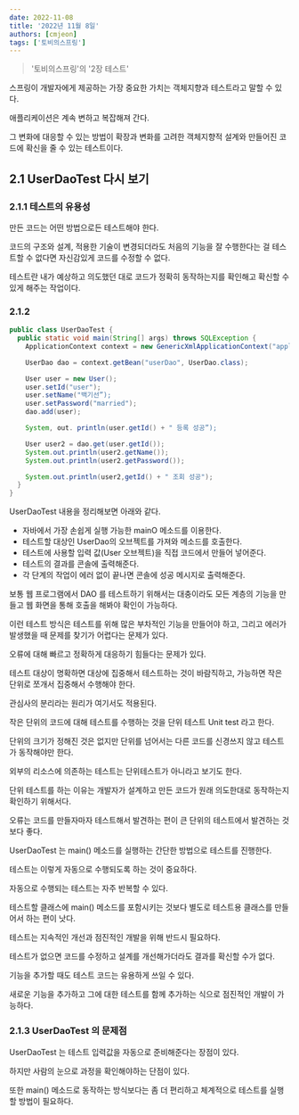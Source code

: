 ```yaml
---
date: 2022-11-08
title: '2022년 11월 8일'
authors: [cmjeon]
tags: ['토비의스프링']
---
```


> '토비의스프링'의 '2장 테스트'

스프링이 개발자에게 제공하는 가장 중요한 가치는 객체지향과 테스트라고 말할 수 있다.

애플리케이션은 계속 변하고 복잡해져 간다.

그 변화에 대응할  수 있는 방법이 확장과 변화를 고려한 객체지향적 설계와 만들어진 코드에 확신을 줄 수 있는 테스트이다.

<!--truncate-->

## 2.1 UserDaoTest 다시 보기

### 2.1.1 테스트의 유용성

만든 코드는 어떤 방법으로든 테스트해야 한다.

코드의 구조와 설계, 적용한 기술이 변경되더라도 처음의 기능을 잘 수행한다는 걸 테스트할 수 없다면 자신감있게 코드를 수정할 수 없다.

테스트란 내가 예상하고 의도했던 대로 코드가 정확히 동작하는지를 확인해고 확신할 수 있게 해주는 작업이다.

### 2.1.2

```java title="UserDaoTest.java"
public class UserDaoTest {
  public static void main(String[] args) throws SQLException {
    ApplicationContext context = new GenericXmlApplicationContext("applicationcontext.xml");

    UserDao dao = context.getBean("userDao", UserDao.class);

    User user = new User();
    user.setId("user");
    user.setName("백기선”);
    user.setPassword("married");
    dao.add(user);

    System, out. println(user.getId() + " 등록 성공”);

    User user2 = dao.get(user.getId());
    System.out.println(user2.getName());
    System.out.println(user2.getPassword());

    System.out.println(user2,getId() + " 조회 성공");
  }
}
```

UserDaoTest 내용을 정리해보면 아래와 같다.

- 자바에서 가장 손쉽게 실행 가능한 mainO 메소드를 이용한다.
- 테스트할 대상인 UserDao의 오브젝트를 가져와 메소드를 호출한다.
- 테스트에 사용할 입력 값(User 오브젝트)을 직접 코드에서 만들어 넣어준다.
- 테스트의 결과를 콘솔에 출력해준다.
- 각 단계의 작업이 에러 없이 끝나면 콘솔에 성공 메시지로 출력해준다.

보통 웹 프로그램에서 DAO 를 테스트하기 위해서는 대충이라도 모든 계층의 기능을 만들고 웹 화면을 통해 호출을 해봐야 확인이 가능하다.

이런 테스트 방식은 테스트를 위해 많은 부차적인 기능을 만들어야 하고, 그리고 에러가 발생했을 때 문제를 찾기가 어렵다는 문제가 있다.

오류에 대해 빠르고 정확하게 대응하기 힘들다는 문제가 있다.

테스트 대상이 명확하면 대상에 집중해서 테스트하는 것이 바람직하고, 가능하면 작은 단위로 쪼개서 집중해서 수행해야 한다.

관심사의 분리라는 원리가 여기서도 적용된다.

작은 단위의 코드에 대해 테스트를 수행하는 것을 단위 테스트 Unit test 라고 한다.

단위의 크기가 정해진 것은 없지만 단위를 넘어서는 다른 코드를 신경쓰지 않고 테스트가 동작해야만 한다.

외부의 리소스에 의존하는 테스트는 단위테스트가 아니라고 보기도 한다.

단위 테스트를 하는 이유는 개발자가 설계하고 만든 코드가 원래 의도한대로 동작하는지 확인하기 위해서다.

오류는 코드를 만들자마자 테스트해서 발견하는 편이 큰 단위의 테스트에서 발견하는 것보다 좋다.

UserDaoTest 는 main() 메소드를 실행하는 간단한 방법으로 테스트를 진행한다.

테스트는 이렇게 자동으로 수행되도록 하는 것이 중요하다.

자동으로 수행되는 테스트는 자주 반복할 수 있다.

테스트할 클래스에 main() 메소드를 포함시키는 것보다 별도로 테스트용 클래스를 만들어서 하는 편이 낫다.

테스트는 지속적인 개선과 점진적인 개발을 위해 반드시 필요하다.

테스트가 없으면 코드를 수정하고 설계를 개선해가더라도 결과를 확신할 수가 없다.

기능을 추가할 때도 테스트 코드는 유용하게 쓰일 수 있다.

새로운 기능을 추가하고 그에 대한 테스트를 함께 추가하는 식으로 점진적인 개발이 가능하다.

### 2.1.3 UserDaoTest 의 문제점

UserDaoTest 는 테스트 입력값을 자동으로 준비해준다는 장점이 있다.

하지만 사람의 눈으로 과정을 확인해야하는 단점이 있다.

또한 main() 메소드로 동작하는 방식보다는 좀 더 편리하고 체계적으로 테스트를 실행할 방법이 필요하다.





